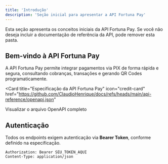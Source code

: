 ```yaml
---
title: 'Introdução'
description: 'Seção inicial para apresentar a API Fortuna Pay'
---
```


<Note>
  Esta seção apresenta os conceitos iniciais da API Fortuna Pay. Se você não deseja incluir a documentação de referência da API, pode remover esta pasta.
</Note>

## Bem-vindo à API Fortuna Pay

A API Fortuna Pay permite integrar pagamentos via PIX de forma rápida e segura, consultando cobranças, transações e gerando QR Codes programaticamente.  

<Card
  title="Especificação da API Fortuna Pay"
  icon="credit-card"
  href="https://github.com/ClaudioHenrique/docs/refs/heads/main/api-reference/openapi.json"
>
  Visualizar o arquivo OpenAPI completo
</Card>

## Autenticação

Todos os endpoints exigem autenticação via **Bearer Token**, conforme definido na especificação.

```http
Authorization: Bearer SEU_TOKEN_AQUI
Content-Type: application/json
